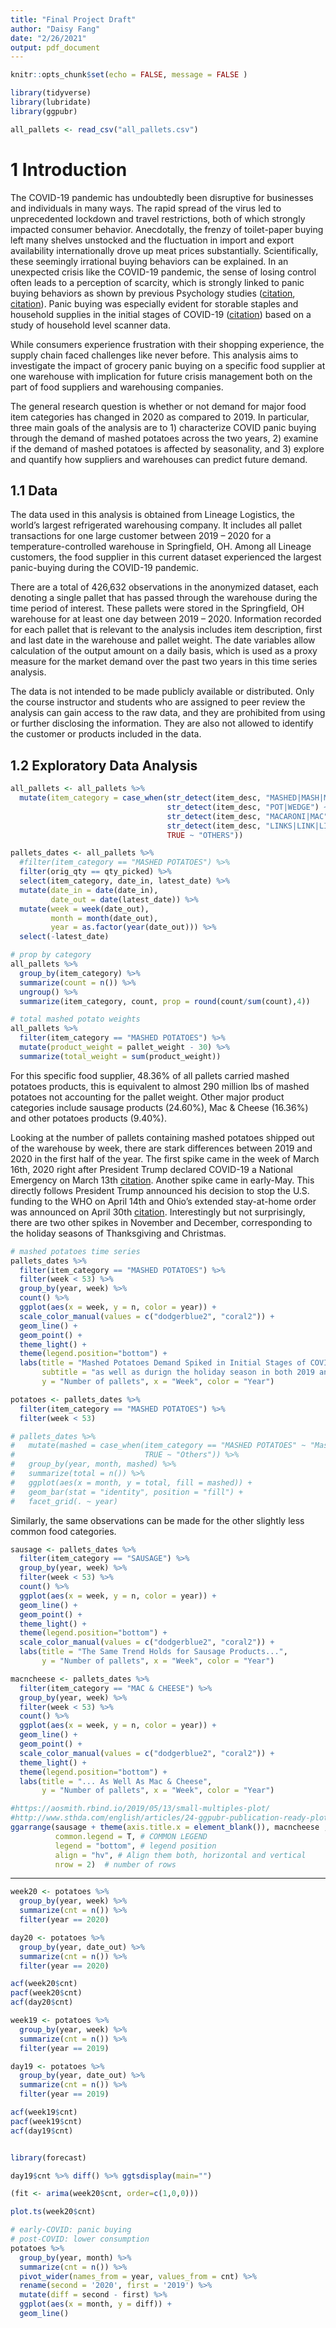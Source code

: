 ```yaml
---
title: "Final Project Draft"
author: "Daisy Fang"
date: "2/26/2021"
output: pdf_document
---
```


```r
knitr::opts_chunk$set(echo = FALSE, message = FALSE )
```

```r
library(tidyverse)
library(lubridate)
library(ggpubr)
```

```r
all_pallets <- read_csv("all_pallets.csv")
```

# 1 Introduction
The COVID-19 pandemic has undoubtedly been disruptive for businesses and individuals in many ways. The rapid spread of the virus led to unprecedented lockdown and travel restrictions, both of which strongly impacted consumer behavior. Anecdotally, the frenzy of toilet-paper buying left many shelves unstocked and the fluctuation in import and export availability internationally drove up meat prices substantially. Scientifically, these seemingly irrational buying behaviors can be explained. In an unexpected crisis like the COVID-19 pandemic, the sense of losing control often leads to a perception of scarcity, which is strongly linked to panic buying behaviors as shown by previous Psychology studies ([citation](https://www.ncbi.nlm.nih.gov/pmc/articles/PMC7202808/), [citation](https://theconversation.com/coronavirus-why-people-are-panic-buying-loo-roll-and-how-to-stop-it-133115)). Panic buying was especially evident for storable staples and household supplies in the initial stages of COVID-19 ([citation](https://voxeu.org/article/spending-dynamics-and-panic-buying-during-covid-19-first-wave)) based on a study of household level scanner data. 

While consumers experience frustration with their shopping experience, the supply chain faced challenges like never before. This analysis aims to investigate the impact of grocery panic buying on a specific food supplier at one warehouse with implication for future crisis management both on the part of food suppliers and warehousing companies. 

The general research question is whether or not demand for major food item categories has changed in 2020 as compared to 2019. In particular, three main goals of the analysis are to 1) characterize COVID panic buying through the demand of mashed potatoes across the two years, 2) examine if the demand of mashed potatoes is affected by seasonality, and 3) explore and quantify how suppliers and warehouses can predict future demand.

## 1.1 Data
The data used in this analysis is obtained from Lineage Logistics, the world’s largest refrigerated warehousing company. It includes all pallet transactions for one large customer between 2019 – 2020 for a temperature-controlled warehouse in Springfield, OH. Among all Lineage customers, the food supplier in this current dataset experienced the largest panic-buying during the COVID-19 pandemic. 

There are a total of 426,632 observations in the anonymized dataset, each denoting a single pallet that has passed through the warehouse during the time period of interest. These pallets were stored in the Springfield, OH warehouse for at least one day between 2019 – 2020. Information recorded for each pallet that is relevant to the analysis includes item description, first and last date in the warehouse and pallet weight. The date variables allow calculation of the output amount on a daily basis, which is used as a proxy measure for the market demand over the past two years in this time series analysis. 

The data is not intended to be made publicly available or distributed. Only the course instructor and students who are assigned to peer review the analysis can gain access to the raw data, and they are prohibited from using or further disclosing the information. They are also not allowed to identify the customer or products included in the data.

## 1.2 Exploratory Data Analysis

```r
all_pallets <- all_pallets %>% 
  mutate(item_category = case_when(str_detect(item_desc, "MASHED|MASH|MSHD|SR CRM & CHIVE POTAS") ~ "MASHED POTATOES",
                                   str_detect(item_desc, "POT|WEDGE") ~ "OTHER POTATO",
                                   str_detect(item_desc, "MACARONI|MAC") ~ "MAC & CHEESE",
                                   str_detect(item_desc, "LINKS|LINK|LIN|PROLL|ROLL|PATTIES|PATTIS|PAT|PTY|PORK SAUS") ~ "SAUSAGE",
                                   TRUE ~ "OTHERS"))

pallets_dates <- all_pallets %>% 
  #filter(item_category == "MASHED POTATOES") %>% 
  filter(orig_qty == qty_picked) %>% 
  select(item_category, date_in, latest_date) %>% 
  mutate(date_in = date(date_in),
         date_out = date(latest_date)) %>% 
  mutate(week = week(date_out),
         month = month(date_out),
         year = as.factor(year(date_out))) %>% 
  select(-latest_date)
```

```r
# prop by category
all_pallets %>% 
  group_by(item_category) %>% 
  summarize(count = n()) %>% 
  ungroup() %>% 
  summarize(item_category, count, prop = round(count/sum(count),4))

# total mashed potato weights
all_pallets %>% 
  filter(item_category == "MASHED POTATOES") %>% 
  mutate(product_weight = pallet_weight - 30) %>% 
  summarize(total_weight = sum(product_weight))
```

For this specific food supplier, 48.36% of all pallets carried mashed potatoes products, this is equivalent to almost 290 million lbs of mashed potatoes not accounting for the pallet weight. Other major product categories include sausage products (24.60%), Mac & Cheese (16.36%) and other potatoes products (9.40%). 

Looking at the number of pallets containing mashed potatoes shipped out of the warehouse by week, there are stark differences between 2019 and 2020 in the first half of the year. The first spike came in the week of March 16th, 2020 right after President Trump declared COVID-19 a National Emergency on March 13th [citation](https://www.ajmc.com/view/a-timeline-of-covid19-developments-in-2020). Another spike came in early-May. This directly follows President Trump announced his decision to stop the U.S. funding to the WHO on April 14th and Ohio’s extended stay-at-home order was announced on April 30th [citation](https://www.daytondailynews.com/news/local/timeline-coronavirus-prompts-orders-changing-everyday-life-ohio/gpnVSADPxZxMltlDVyqKEP/). Interestingly but not surprisingly, there are two other spikes in November and December, corresponding to the holiday seasons of Thanksgiving and Christmas. 

```r
# mashed potatoes time series
pallets_dates %>%
  filter(item_category == "MASHED POTATOES") %>% 
  filter(week < 53) %>% 
  group_by(year, week) %>% 
  count() %>% 
  ggplot(aes(x = week, y = n, color = year)) +
  scale_color_manual(values = c("dodgerblue2", "coral2")) +
  geom_line() +
  geom_point() +
  theme_light() +
  theme(legend.position="bottom") +
  labs(title = "Mashed Potatoes Demand Spiked in Initial Stages of COVID-19",
       subtitle = "as well as durign the holiday season in both 2019 and 2020",
       y = "Number of pallets", x = "Week", color = "Year")

potatoes <- pallets_dates %>% 
  filter(item_category == "MASHED POTATOES") %>% 
  filter(week < 53)

# pallets_dates %>% 
#   mutate(mashed = case_when(item_category == "MASHED POTATOES" ~ "Mashed potatoes",
#                             TRUE ~ "Others")) %>% 
#   group_by(year, month, mashed) %>% 
#   summarize(total = n()) %>% 
#   ggplot(aes(x = month, y = total, fill = mashed)) +
#   geom_bar(stat = "identity", position = "fill") +
#   facet_grid(. ~ year)

```

Similarly, the same observations can be made for the other slightly less common food categories.  

```r
sausage <- pallets_dates %>%
  filter(item_category == "SAUSAGE") %>% 
  group_by(year, week) %>% 
  filter(week < 53) %>% 
  count() %>% 
  ggplot(aes(x = week, y = n, color = year)) +
  geom_line() +
  geom_point() +
  theme_light() +
  theme(legend.position="bottom") +
  scale_color_manual(values = c("dodgerblue2", "coral2")) +
  labs(title = "The Same Trend Holds for Sausage Products...",
       y = "Number of pallets", x = "Week", color = "Year")

macncheese <- pallets_dates %>%
  filter(item_category == "MAC & CHEESE") %>% 
  group_by(year, week) %>% 
  filter(week < 53) %>% 
  count() %>% 
  ggplot(aes(x = week, y = n, color = year)) +
  geom_line() +
  geom_point() +
  scale_color_manual(values = c("dodgerblue2", "coral2")) +
  theme_light() +
  theme(legend.position="bottom") +
  labs(title = "... As Well As Mac & Cheese",
       y = "Number of pallets", x = "Week", color = "Year")

#https://aosmith.rbind.io/2019/05/13/small-multiples-plot/
#http://www.sthda.com/english/articles/24-ggpubr-publication-ready-plots/81-ggplot2-easy-way-to-mix-multiple-graphs-on-the-same-page/
ggarrange(sausage + theme(axis.title.x = element_blank()), macncheese , # list of plots
          common.legend = T, # COMMON LEGEND
          legend = "bottom", # legend position
          align = "hv", # Align them both, horizontal and vertical
          nrow = 2)  # number of rows
```

***
```r
week20 <- potatoes %>% 
  group_by(year, week) %>% 
  summarize(cnt = n()) %>% 
  filter(year == 2020)

day20 <- potatoes %>% 
  group_by(year, date_out) %>% 
  summarize(cnt = n()) %>% 
  filter(year == 2020)

acf(week20$cnt)
pacf(week20$cnt)
acf(day20$cnt)

week19 <- potatoes %>% 
  group_by(year, week) %>% 
  summarize(cnt = n()) %>% 
  filter(year == 2019)

day19 <- potatoes %>% 
  group_by(year, date_out) %>% 
  summarize(cnt = n()) %>% 
  filter(year == 2019)

acf(week19$cnt)
pacf(week19$cnt)
acf(day19$cnt)


library(forecast)

day19$cnt %>% diff() %>% ggtsdisplay(main="")

(fit <- arima(week20$cnt, order=c(1,0,0)))

plot.ts(week20$cnt)
```






```r
# early-COVID: panic buying
# post-COVID: lower consumption 
potatoes %>% 
  group_by(year, month) %>% 
  summarize(cnt = n()) %>% 
  pivot_wider(names_from = year, values_from = cnt) %>% 
  rename(second = '2020', first = '2019') %>% 
  mutate(diff = second - first) %>% 
  ggplot(aes(x = month, y = diff)) +
  geom_line()
```

